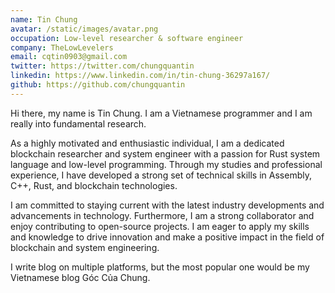 ```yaml
---
name: Tin Chung
avatar: /static/images/avatar.png
occupation: Low-level researcher & software engineer
company: TheLowLevelers
email: cqtin0903@gmail.com
twitter: https://twitter.com/chungquantin
linkedin: https://www.linkedin.com/in/tin-chung-36297a167/
github: https://github.com/chungquantin
---
```


Hi there, my name is Tin Chung. I am a Vietnamese programmer and I am really into fundamental research.

As a highly motivated and enthusiastic individual, I am a dedicated blockchain researcher and system engineer with a passion for Rust system language and low-level programming. Through my studies and professional experience, I have developed a strong set of technical skills in Assembly, C++, Rust, and blockchain technologies.

I am committed to staying current with the latest industry developments and advancements in technology. Furthermore, I am a strong collaborator and enjoy contributing to open-source projects. I am eager to apply my skills and knowledge to drive innovation and make a positive impact in the field of blockchain and system engineering.

I write blog on multiple platforms, but the most popular one would be my Vietnamese blog Góc Của Chung.
